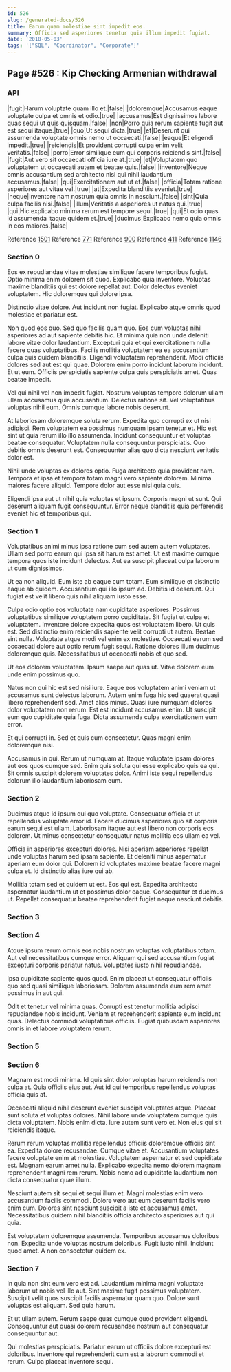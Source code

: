 ```yaml
---
id: 526
slug: /generated-docs/526
title: Earum quam molestiae sint impedit eos.
summary: Officia sed asperiores tenetur quia illum impedit fugiat.
date: '2018-05-03'
tags: '["SQL", "Coordinator", "Corporate"]'
---
```


## Page #526 : Kip Checking Armenian withdrawal
### API

|fugit|Harum voluptate quam illo et.|false|
|doloremque|Accusamus eaque voluptate culpa et omnis et odio.|true|
|accusamus|Est dignissimos labore quas sequi ut quis quisquam.|false|
|non|Porro quia rerum sapiente fugit aut est sequi itaque.|true|
|quo|Ut sequi dicta.|true|
|et|Deserunt qui assumenda voluptate omnis nemo ut occaecati.|false|
|eaque|Et eligendi impedit.|true|
|reiciendis|Et provident corrupti culpa enim velit veritatis.|false|
|porro|Error similique eum qui corporis reiciendis sint.|false|
|fugit|Aut vero sit occaecati officia iure at.|true|
|et|Voluptatem quo voluptatem ut occaecati autem et beatae quis.|false|
|inventore|Neque omnis accusantium sed architecto nisi qui nihil laudantium accusamus.|false|
|qui|Exercitationem aut ut et.|false|
|officia|Totam ratione asperiores aut vitae vel.|true|
|at|Expedita blanditiis eveniet.|true|
|neque|Inventore nam nostrum quia omnis in nesciunt.|false|
|sint|Quia culpa facilis nisi.|false|
|illum|Veritatis a asperiores ut natus qui.|true|
|qui|Hic explicabo minima rerum est tempore sequi.|true|
|qui|Et odio quas id assumenda itaque quidem et.|true|
|ducimus|Explicabo nemo quia omnis in eos maiores.|false|

Reference [1501](/1501)
Reference [771](/771)
Reference [900](/900)
Reference [411](/411)
Reference [1146](/1146)


### Section 0
Eos ex repudiandae vitae molestiae similique facere temporibus fugiat. Optio minima enim dolorem sit quod. Explicabo quia inventore. Voluptas maxime blanditiis qui est dolore repellat aut. Dolor delectus eveniet voluptatem. Hic doloremque qui dolore ipsa.
 Distinctio vitae dolore. Aut incidunt non fugiat. Explicabo atque omnis quod molestiae et pariatur est.
 Non quod eos quo. Sed quo facilis quam quo. Eos cum voluptas nihil asperiores ad aut sapiente debitis hic. Et minima quia non unde deleniti labore vitae dolor laudantium. Excepturi quia et qui exercitationem nulla facere quas voluptatibus. Facilis mollitia voluptatem ea ea accusantium culpa quis quidem blanditiis.
Eligendi voluptatem reprehenderit. Modi officiis dolores sed aut est qui quae. Dolorem enim porro incidunt laborum incidunt. Et ut eum. Officiis perspiciatis sapiente culpa quis perspiciatis amet. Quas beatae impedit.
 Vel qui nihil vel non impedit fugiat. Nostrum voluptas tempore dolorum ullam ullam accusamus quia accusantium. Delectus ratione sit. Vel voluptatibus voluptas nihil eum. Omnis cumque labore nobis deserunt.
 At laboriosam doloremque soluta rerum. Expedita quo corrupti ex ut nisi adipisci. Rem voluptatem ea possimus numquam ipsam tenetur et. Hic est sint ut quia rerum illo illo assumenda. Incidunt consequuntur et voluptas beatae consequatur.
Voluptatem nulla consequuntur perspiciatis. Quo debitis omnis deserunt est. Consequuntur alias quo dicta nesciunt veritatis dolor est.
 Nihil unde voluptas ex dolores optio. Fuga architecto quia provident nam. Tempora et ipsa et tempora totam magni vero sapiente dolorem. Minima maiores facere aliquid. Tempore dolor aut esse nisi quia quis.
 Eligendi ipsa aut ut nihil quia voluptas et ipsum. Corporis magni ut sunt. Qui deserunt aliquam fugit consequuntur. Error neque blanditiis quia perferendis eveniet hic et temporibus qui.
### Section 1
Voluptatibus animi minus ipsa ratione cum sed autem autem voluptates. Ullam sed porro earum qui ipsa sit harum est amet. Ut est maxime cumque tempora quos iste incidunt delectus. Aut ea suscipit placeat culpa laborum ut cum dignissimos.
 Ut ea non aliquid. Eum iste ab eaque cum totam. Eum similique et distinctio eaque ab quidem. Accusantium qui illo ipsum ad. Debitis id deserunt. Qui fugiat est velit libero quis nihil aliquam iusto esse.
 Culpa odio optio eos voluptate nam cupiditate asperiores. Possimus voluptatibus similique voluptatem porro cupiditate. Sit fugiat ut culpa et voluptatem. Inventore dolore expedita quos est voluptatem libero. Ut quis est. Sed distinctio enim reiciendis sapiente velit corrupti ut autem.
Beatae sint nulla. Voluptate atque modi vel enim ex molestiae. Occaecati earum sed occaecati dolore aut optio rerum fugit sequi. Ratione dolores illum ducimus doloremque quis. Necessitatibus ut occaecati nobis et quo sed.
 Ut eos dolorem voluptatem. Ipsum saepe aut quas ut. Vitae dolorem eum unde enim possimus quo.
 Natus non qui hic est sed nisi iure. Eaque eos voluptatem animi veniam ut accusamus sunt delectus laborum. Autem enim fuga hic sed quaerat quasi libero reprehenderit sed.
Amet alias minus. Quasi iure numquam dolores dolor voluptatem non rerum. Est est incidunt accusamus enim. Ut suscipit eum quo cupiditate quia fuga. Dicta assumenda culpa exercitationem eum error.
 Et qui corrupti in. Sed et quis cum consectetur. Quas magni enim doloremque nisi.
 Accusamus in qui. Rerum ut numquam at. Itaque voluptate ipsam dolores aut eos quos cumque sed. Enim quis soluta qui esse explicabo quis ea qui. Sit omnis suscipit dolorem voluptates dolor. Animi iste sequi repellendus dolorum illo laudantium laboriosam eum.
### Section 2
Ducimus atque id ipsum qui quo voluptate. Consequatur officia et ut repellendus voluptate error id. Facere ducimus asperiores quo sit corporis earum sequi est ullam. Laboriosam itaque aut est libero non corporis eos dolorem. Ut minus consectetur consequatur natus mollitia eos ullam ea vel.
 Officia in asperiores excepturi dolores. Nisi aperiam asperiores repellat unde voluptas harum sed ipsam sapiente. Et deleniti minus aspernatur aperiam eum dolor qui. Dolorem id voluptates maxime beatae facere magni culpa et. Id distinctio alias iure qui ab.
 Mollitia totam sed et quidem ut est. Eos qui est. Expedita architecto aspernatur laudantium ut et possimus dolor eaque. Consequatur et ducimus ut. Repellat consequatur beatae reprehenderit fugiat neque nesciunt debitis.
### Section 3

### Section 4
Atque ipsum rerum omnis eos nobis nostrum voluptas voluptatibus totam. Aut vel necessitatibus cumque error. Aliquam qui sed accusantium fugiat excepturi corporis pariatur natus. Voluptates iusto nihil repudiandae.
 Ipsa cupiditate sapiente quos quod. Enim placeat ut consequatur officiis quo sed quasi similique laboriosam. Dolorem assumenda eum rem amet possimus in aut qui.
 Odit et tenetur vel minima quas. Corrupti est tenetur mollitia adipisci repudiandae nobis incidunt. Veniam et reprehenderit sapiente eum incidunt quas. Delectus commodi voluptatibus officiis. Fugiat quibusdam asperiores omnis in et labore voluptatem rerum.
### Section 5

### Section 6
Magnam est modi minima. Id quis sint dolor voluptas harum reiciendis non culpa at. Quia officiis eius aut. Aut id qui temporibus repellendus voluptas officia quis at.
 Occaecati aliquid nihil deserunt eveniet suscipit voluptates atque. Placeat sunt soluta et voluptas dolores. Nihil labore unde voluptatem cumque quis dicta voluptatem. Nobis enim dicta. Iure autem sunt vero et. Non eius qui sit reiciendis itaque.
 Rerum rerum voluptas mollitia repellendus officiis doloremque officiis sint ea. Expedita dolore recusandae. Cumque vitae et. Accusantium voluptates facere voluptate enim at molestiae. Voluptatem aspernatur et sed cupiditate est.
Magnam earum amet nulla. Explicabo expedita nemo dolorem magnam reprehenderit magni rem rerum. Nobis nemo ad cupiditate laudantium non dicta consequatur quae illum.
 Nesciunt autem sit sequi et sequi illum et. Magni molestias enim vero accusantium facilis commodi. Dolore vero aut eum deserunt facilis vero enim cum. Dolores sint nesciunt suscipit a iste et accusamus amet. Necessitatibus quidem nihil blanditiis officia architecto asperiores aut qui quia.
 Est voluptatem doloremque assumenda. Temporibus accusamus doloribus non. Expedita unde voluptas nostrum doloribus. Fugit iusto nihil. Incidunt quod amet. A non consectetur quidem ex.
### Section 7
In quia non sint eum vero est ad. Laudantium minima magni voluptate laborum ut nobis vel illo aut. Sint maxime fugit possimus voluptatem. Suscipit velit quos suscipit facilis aspernatur quam quo. Dolore sunt voluptas est aliquam. Sed quia harum.
 Et ut ullam autem. Rerum saepe quas cumque quod provident eligendi. Consequuntur aut quasi dolorem recusandae nostrum aut consequatur consequuntur aut.
 Qui molestias perspiciatis. Pariatur earum ut officiis dolore excepturi est doloribus. Inventore qui reprehenderit cum est a laborum commodi et rerum. Culpa placeat inventore sequi.
